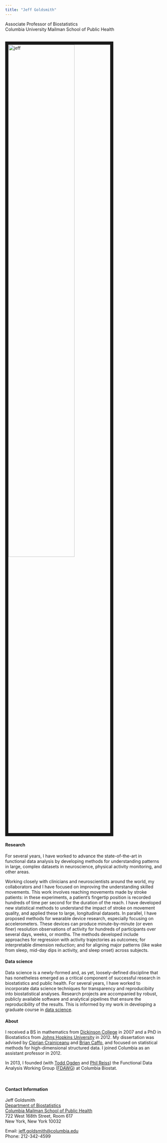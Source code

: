 ```yaml
---
title: "Jeff Goldsmith"
---
```


<link rel="stylesheet" href="styles.css" type="text/css">
<link rel="stylesheet" href="academicons/css/academicons.min.css"/>
<link rel="apple-touch-icon" href="/images/JG_transparent.png" >

Associate Professor of Biostatistics <br>
Columbia University Mailman School of Public Health

<br><img src="images/jeff.jpg" alt="jeff" style="width:65%; border:10px solid"><br>


#### Research

For several years, I have worked to advance the state-of-the-art in functional data analysis by developing methods for understanding patterns in large, complex datasets in neuroscience, physical activity monitoring, and other areas. 

Working closely with clinicians and neuroscientists around the world, my collaborators and I have focused on improving the understanding skilled movements. This work involves reaching movements made by stroke patients: in these experiments, a patient's fingertip position is recorded hundreds of time per second for the duration of the reach. I have developed new statistical methods to understand the impact of stroke on movement quality, and applied these to large, longitudinal datasets. In parallel, I have proposed methods for wearable device research, especially focusing on accelerometers. These devices can produce minute-by-minute (or even finer) resolution observations of activity for hundreds of participants over several days, weeks, or months. The methods developed include approaches for regression with activity trajectories as outcomes; for interpretable dimension reduction; and for aligning major patterns (like wake from sleep, mid-day dips in activity, and sleep onset) across subjects. 

#### Data science

Data science is a newly-formed and, as yet, loosely-defined discipline that has nonetheless emerged as a critical component of successful research in biostatistics and public health. For several years, I have worked to incorporate data science techniques for transparency and reproducibiity into  biostatistical analyses. Research projects are accompanied by robust, publicly available software and analytical pipelines that ensure the reproducibility of the results. This is informed by my work in developing a graduate course in [data science](https://p8105.com).

#### About

I received a BS in mathematics from [Dickinson College](http://www.dickinson.edu) in 2007 and a PhD in Biostatistics from [Johns Hopkins University](http://www.jhsph.edu/departments/biostatistics/) in 2012. My dissertation was advised by [Ciprian Crainiceanu](http://www.biostat.jhsph.edu/~ccrainic/) and [Brian Caffo](https://sites.google.com/view/bcaffo/home), and focused on statistical methods for high-dimensional structured data. I joined Columbia as an assistant professor in 2012.

In 2013, I founded (with [Todd Ogden](https://www.mailman.columbia.edu/people/our-faculty/to166) and [Phil Reiss](https://works.bepress.com/phil_reiss/)) the Functional Data Analysis Working Group ([FDAWG](https://www.mailman.columbia.edu/research/functional-data-analysis-working-group)) at Columbia Biostat. 

<br>

#### Contact Information

Jeff Goldsmith  
[Department of Biostatistics](http://www.mailman.columbia.edu/academic-departments/biostatistics)  
[Columbia Mailman School of Public Health](http://www.mailman.columbia.edu/)  
722 West 168th Street, Room 617  
New York, New York 10032  

Email: [jeff.goldsmith@columbia.edu](mailto:jeff.goldsmith@columbia.edu)  
Phone: 212-342-4599 
